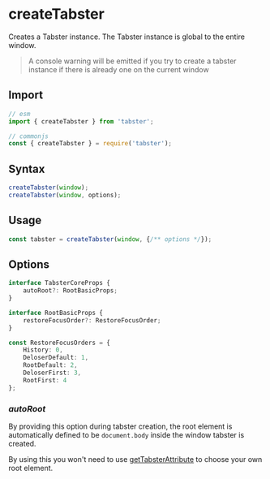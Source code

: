
<Meta title="API/createTabster" />

# createTabster

Creates a Tabster instance. The Tabster instance is global to the entire window.

> A console warning will be emitted if you try to create a tabster instance if there is already one on the current window

## Import

```js
// esm
import { createTabster } from 'tabster';

// commonjs
const { createTabster } = require('tabster');
```

## Syntax

```js
createTabster(window);
createTabster(window, options);
```

## Usage

```js
const tabster = createTabster(window, {/** options */});
```

## Options

```ts
interface TabsterCoreProps {
    autoRoot?: RootBasicProps;
}

interface RootBasicProps {
    restoreFocusOrder?: RestoreFocusOrder;
}

const RestoreFocusOrders = {
    History: 0,
    DeloserDefault: 1,
    RootDefault: 2,
    DeloserFirst: 3,
    RootFirst: 4
};
```

### _autoRoot_

By providing this option during tabster creation, the root element is automatically defined to be `document.body`
inside the window tabster is created.

By using this you won't need to use [getTabsterAttribute](/?path=/story/api-gettabsterattribute--page) to choose your own root element.